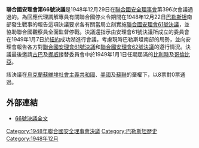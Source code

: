 {{Infobox UN resolution
|number = 66
|organ = SC
|year = 1948年
|date = 12月29日
|meeting = 396
|code =S/RES/66
|document = http://www.un.org/zh/documents/view_doc.asp?symbol=S/RES/66(1948)
|for = 8
|abstention = 3
|against = 0
|subject = 巴勒斯坦問題
|result = 通過
|image = 
|caption = 
}}

'''聯合國安理會第66號決議'''是1948年12月29日在[[聯合國安全理事會|聯合國安全理事會]]第396次會議通過的。為回應代理調解專員有關聯合國停火令期間在1948年12月22日[[巴勒斯坦|巴勒斯坦]]南部發生戰事的報告這項決議要求各有關當局立刻實施[[聯合國安理會61號決議|聯合國安理會61號決議]]，並協助聯合國觀察員全面監督停戰。決議還指示由安理會61號決議所成立的委員會在1949年1月7日於[[紐約|紐約]]成功湖進行會議，考慮現時巴勒斯坦南部的局勢，並向安理會報告各方對[[聯合國安理會61號決議|聯合國安理會61號決議]]和[[聯合國安理會62號決議|聯合國安理會62號決議]]的遵行情況。決議最後邀請[[古巴|古巴]]及[[挪威|挪威]]接替委員會中於1949年1月1日任期屆滿的[[比利時|比利時]]及[[哥倫比亞|哥倫比亞]]。

該決議在[[烏克蘭蘇維埃社會主義共和國|烏克蘭蘇維埃社會主義共和國]]、[[美國|美國]]及[[蘇聯|蘇聯]]的棄權下，以8票對0票通過。

==外部連結==
*[http://www.un.org/zh/documents/view_doc.asp?symbol=S/RES/66(1948) 66號決議全文] {{Wayback|url=http://www.un.org/zh/documents/view_doc.asp?symbol=S%2FRES%2F66%281948%29 |date=20160326185307 }}

{{UN-stub}}
{{UNSCR 1948}}

[[Category:1948年聯合國安全理事會決議|Category:1948年聯合國安全理事會決議]]
[[Category:巴勒斯坦歷史|Category:巴勒斯坦歷史]]
[[Category:1948年12月|Category:1948年12月]]